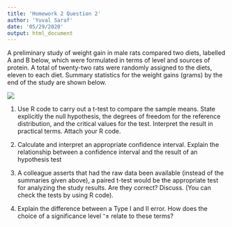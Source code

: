```yaml
---
title: 'Homework 2 Question 2'
author: 'Yuval Saraf'
date: '05/29/2020'
output: html_document
---
```

A  preliminary study of weight gain in male rats compared two diets, labelled A and B below, which were formulated in terms of level and sources of protein.
A total of twenty-two rats were randomly assigned to the diets, eleven to each diet. Summary statistics for the weight gains (grams) by the end of the study are shown below.

![](2020-05-29-22-33-20.png)

1. Use R code to carry out a t-test to compare the sample means. State explicitly the null hypothesis, the degrees of freedom for the reference distribution, and the critical values for the test. Interpret the result in practical terms. Attach your R code.

2. Calculate and interpret an appropriate confidence interval. Explain the relationship between a confidence interval and the result of an hypothesis test

3. A colleague asserts that had the raw data been available (instead of the summaries given above), a paired t-test would be the appropriate test for analyzing the study results. Are they correct? Discuss. (You can check the tests by using R code).

4. Explain the difference between a Type I and II error. How does the choice of a significance level ־± relate to these terms?

